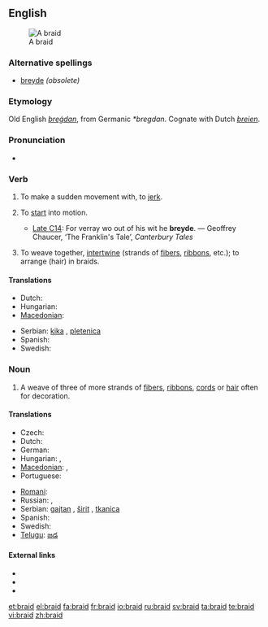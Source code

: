 ==English==
{{wikipedia}}
[[Image:Flechten 2.jpg|thumb|A braid]]

===Alternative spellings===
* [[breyde]] ''(obsolete)''

===Etymology===
Old English ''[[bregdan|breġdan]]'', from Germanic ''*bregdan''.  Cognate with Dutch ''[[breien]]''.

===Pronunciation===
* {{IPA|/breɪd/}}

===Verb===
{{en-verb|braids|braiding|braided|'''[[braided]]''' ''or obsolete'' '''[[browden]]'''}}

# {{obsolete}} {{transitive}} To make a sudden movement with, to [[jerk]].
# {{archaic}} {{intransitive}} To [[start]] into motion.
#* [[Late C14]]: For verray wo out of his wit he '''breyde'''. — Geoffrey Chaucer, ‘The Franklin's Tale’, ''Canterbury Tales''
# {{transitive}} To weave together, [[intertwine]] (strands of [[fibers]], [[ribbon]]s, etc.); to arrange (hair) in braids.

====Translations====
{{trans-top|intertwine}}
* Dutch: {{t-|nl|vlechten}}
* Hungarian: {{t-|hu|befon}}
* [[Macedonian]]: {{t|mk|испреплетува|tr=ispreplétuva|sc=Cyrl|xs=Macedonian}}
{{trans-mid}}
* Serbian: [[kika]] {{f}}, [[pletenica]] {{f}}
* Spanish: {{t-|es|trenzar}}
* Swedish: {{t|sv|fläta}}
{{trans-bottom}}

===Noun===
{{en-noun}}

# A weave of three of more strands of [[fiber]]s, [[ribbon]]s, [[cord]]s or [[hair]] often for decoration.

====Translations====
{{trans-top|weave of three of more strands}}
* Czech: {{t-|cs|cop|m}}
* Dutch: {{t+|nl|vlecht}}
* German: {{t+|de|Zopf|m}}
* Hungarian: {{t+|hu|copf}}, {{t+|hu|hajfonat}}
* [[Macedonian]]: {{t|mk|плетенка|f|tr=plétenka|sc=Cyrl|xs=Macedonian}},  {{t|mk|плетеница|f|tr=pleténica|sc=Cyrl|xs=Macedonian}}
* Portuguese: {{t+|pt|trança|f}}
{{trans-mid}}
* [[Romani]]: {{tø|rom|chunra|f}}
* Russian: {{t+|ru|коса|f|tr=kosá|sc=Cyrl}}, {{t+|ru|галун|m|tr=galún|sc=Cyrl}}
* Serbian: [[gajtan]] {{m}}, [[širit]] {{m}}, [[tkanica]] {{f}}
* Spanish: {{t+|es|trenza|f}}
* Swedish: {{t|sv|fläta|c}}
* [[Telugu]]: [[జడ]]
{{trans-bottom}}

====External links====
* {{R:Webster 1913}}
* {{R:Century 1911}}
* {{commonslite}}

[[et:braid]]
[[el:braid]]
[[fa:braid]]
[[fr:braid]]
[[io:braid]]
[[ru:braid]]
[[sv:braid]]
[[ta:braid]]
[[te:braid]]
[[vi:braid]]
[[zh:braid]]